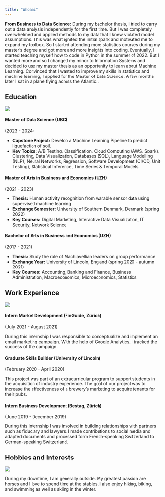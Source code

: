 ```yaml
---
title: "Whoami"
---
```


**From Business to Data Science:** During my bachelor thesis, I tried to carry out a data analysis independently for the first time. But I was completely overwhelmed and applied methods to my data that I knew violated model assumptions. This was what ignited the initial spark and motivated me to expand my toolbox. So I started attending more statistics courses during my master's degree and got more and more insights into coding. Eventually, I started teaching myself how to code in Python in the summer of 2022. But I wanted more and so I changed my minor to Information Systems and decided to use my master thesis as an opportunity to learn about Machine Learning. Convinced that I wanted to improve my skills in statistics and machine learning, I applied for the Master of Data Science. A few months later I sat in a plane flying across the Atlantic...

## Education
![](../img/education.jpg){fig-align="center" class="whoami-page-image"}

#### Master of Data Science (UBC)
(2023 - 2024)

- **Capstone Project:** Develop a Machine Learning Pipeline to predict liquefaction of soil.
- **Key Topics:** A/B Testing, Classification, Cloud Computing (AWS, Spark), Clustering, Data Visualization, Databases (SQL), Language Modelling (NLP), Neural Networks, Regression, Software Development (CI/CD, Unit Testing), Statistical Inference, Time Series & Temporal Models
   

#### Master of Arts in Business and Economics (UZH)
(2021 - 2023)

- **Thesis:** Human activity recognition from warable sensor data using supervised machine learning
- **Exchange Semester:** University of Southern Denmark, Denmark (spring 2022)
- **Key Courses:** Digital Marketing, Interactive Data Visualization, IT Security, Network Science

#### Bachelor of Arts in Business and Economics (UZH)
(2017 - 2021)

- **Thesis:** Study the role of Machiavellian leaders on group performance
- **Exchange Year:** University of Lincoln, England (spring 2020 - autumn 2021)
- **Key Courses:** Accounting, Banking and Finance, Business Administration, Macroeconomics, Microeconomics, Statistics

## Work Experience
![](../img/work.jpg){fig-align="center" class="whoami-page-image"}

#### Intern Market Development (FinGuide, Zürich)
(July 2021 - August 2021)

During this internship I was responsible to conceptualize and implement an email marketing campaign. With the help of Google Analytics, I tracked the success of the campaign.

#### Graduate Skills Builder (University of Lincoln)
(February 2020 - April 2020)

This project was part of an extracurricular program to support students in the acquisition of industry experience. The goal of our project was to increase the effectiveness of a brewery’s marketing to acquire tenants for their pubs.


#### Intern Business Development (Bestag, Zürich)
(June 2019 - December 2019)

During this internship I was involved in building relationships with partners such as fiduciary and lawyers. I made contributions to social media and adapted documents and processed form French-speaking Switzerland to German-speaking Switzerland.


## Hobbies and Interests
![](../img/outdoor.jpg){fig-align="center" class="whoami-page-image"}

During my downtime, I am generally outside. My greatest passion are horses and I love to spend time at the stables. I also enjoy hiking, biking, and swimming as well as skiing in the winter.